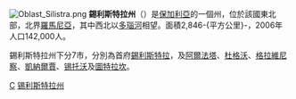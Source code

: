 [[File:Oblast_Silistra.png|right]]
'''錫利斯特拉州'''（{{lang|bg|Област Силистра}}）是[[保加利亞|保加利亞]]的一個州，位於該國東北部，北界[[羅馬尼亞|羅馬尼亞]]，其中西北以[[多瑙河|多瑙河]]相望。面積2,846-{平方公里}-，2006年人口142,000人。

錫利斯特拉州下分7市，分別為首府[[錫利斯特拉|錫利斯特拉]]，及[[阿爾法塔|阿爾法塔]]、[[杜格沃|杜格沃]]、[[格拉維尼察|格拉維尼察]]、[[凱納爾賈|凱納爾賈]]、[[锡托沃_(锡利斯特拉州)|锡托沃]]及[[圖特拉坎|圖特拉坎]]。

{{Bulgaria}}

[[Category:保加利亞行政區劃|С]]
[[Category:锡利斯特拉州|]]